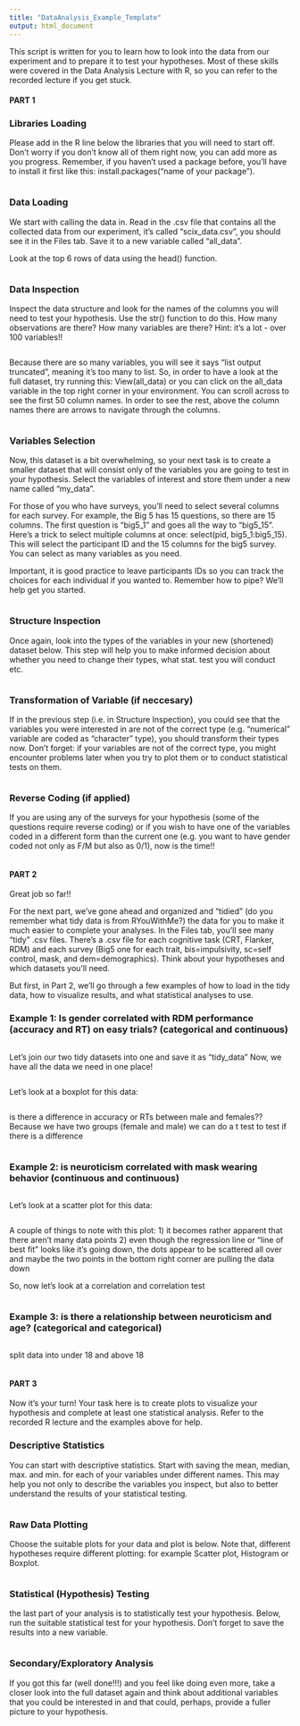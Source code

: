 ---
title: "DataAnalysis_Example_Template"
output: html_document
---

This script is written for you to learn how to look into the data from our experiment and to prepare it to test your hypotheses. Most of these skills were covered in the Data Analysis Lecture with R, so you can refer to the recorded lecture if you get stuck.   

#### PART 1 #### 

### Libraries Loading 
Please add in the R line below the libraries that you will need to start off. Don't worry if you don't know all of them right now, you can add more as you progress. Remember, if you haven't used a package before, you'll have to install it first like this: install.packages("name of your package").

```{r}

```

### Data Loading 
We start with calling the data in. Read in the .csv file that contains all the collected data from our experiment, it's called "scix_data.csv", you should see it in the Files tab. Save it to a new variable called "all_data". 

Look at the top 6 rows of data using the head() function.

```{r}

```

### Data Inspection
Inspect the data structure and look for the names of the columns you will need to test your hypothesis. Use the str() function to do this. How many observations are there? How many variables are there? Hint: it's a lot - over 100 variables!! 

```{r}

```

Because there are so many variables, you will see it says "list output truncated", meaning it's too many to list. So, in order to have a look at the full dataset, try running this: View(all_data) or you can click on the all_data variable in the top right corner in your environment. You can scroll across to see the first 50 column names. In order to see the rest, above the column names there are arrows to navigate through the columns. 

```{r}

```

### Variables Selection
Now, this dataset is a bit overwhelming, so your next task is to create a smaller dataset that will consist only of the variables you are going to test in your hypothesis. Select the variables of interest and store them under a new name called "my_data". 

For those of you who have surveys, you'll need to select several columns for each survey. For example, the Big 5 has 15 questions, so there are 15 columns. The first question is "big5_1" and goes all the way to "big5_15". Here's a trick to select multiple columns at once: select(pid, big5_1:big5_15). This will select the participant ID and the 15 columns for the big5 survey. You can select as many variables as you need.  

Important, it is good practice to leave participants IDs so you can track the choices for each individual if you wanted to. Remember how to pipe? We'll help get you started.

```{r}

```

### Structure Inspection
Once again, look into the types of the variables in your new (shortened) dataset below. This step will help you to make informed decision about whether you need to change their types, what stat. test you will conduct etc. 

```{r}

```

### Transformation of Variable (if neccesary)
If in the previous step (i.e. in Structure Inspection), you could see that the variables you were interested in are not of the correct type (e.g. "numerical" variable are coded as "character" type), you should transform their types now. Don't forget: if your variables are not of the correct type, you might encounter problems later when you try to plot them or to conduct statistical tests on them. 
```{r}

```

### Reverse Coding (if applied)
If you are using any of the surveys for your hypothesis (some of the questions require reverse coding) or if you wish to have one of the variables coded in a different form than the current one (e.g. you want to have gender coded not only as F/M but also as 0/1), now is the time!! 

```{r}

```

#### PART 2 #### 

Great job so far!! 

For the next part, we've gone ahead and organized and "tidied" (do you remember what tidy data is from RYouWithMe?) the data for you to make it much easier to complete your analyses. In the Files tab, you'll see many "tidy" .csv files. There's a .csv file for each cognitive task (CRT, Flanker, RDM) and each survey (Big5 one for each trait, bis=impulsivity, sc=self control, mask, and dem=demographics). Think about your hypotheses and which datasets you'll need. 

But first, in Part 2, we'll go through a few examples of how to load in the tidy data, how to visualize results, and what statistical analyses to use. 

### Example 1: Is gender correlated with RDM performance (accuracy and RT) on easy trials? (categorical and continuous)
```{r}

```

Let's join our two tidy datasets into one and save it as "tidy_data"
Now, we have all the data we need in one place! 
```{r}

```

Let's look at a boxplot for this data:
```{r}

```

is there a difference in accuracy or RTs between male and females?? Because we have two groups (female and male) we can do a t test to test if there is a difference
```{r}

```


### Example 2: is neuroticism correlated with mask wearing behavior (continuous and continuous)
```{r}

```

Let's look at a scatter plot for this data:
```{r}

```

A couple of things to note with this plot:
1) it becomes rather apparent that there aren't many data points
2) even though the regression line or "line of best fit" looks like it's going down, the dots appear to be scattered all over and maybe the two points in the bottom right corner are pulling the data down

So, now let's look at a correlation and correlation test
```{r}

```

### Example 3: is there a relationship between neuroticism and age? (categorical and categorical)
```{r}

```

split data into under 18 and above 18
```{r}

```

#### PART 3 #### 

Now it's your turn! 
Your task here is to create plots to visualize your hypothesis and complete at least one statistical analysis. Refer to the recorded R lecture and the examples above for help. 

### Descriptive Statistics
You can start with descriptive statistics. Start with saving the mean, median, max. and min. for each of your variables under different names. This may help you not only to describe the variables you inspect, but also to better understand the results of your statistical testing. 

```{r}

```

### Raw Data Plotting
Choose the suitable plots for your data and plot is below. Note that, different hypotheses require different plotting: for example Scatter plot, Histogram or Boxplot. 

```{r}

```

### Statistical (Hypothesis) Testing
the last part of your analysis is to statistically test your hypothesis. Below, run the suitable statistical test for your hypothesis. Don't forget to save the results into a  new variable.

```{r}

```

### Secondary/Exploratory Analysis
If you got this far (well done!!!) and you feel like doing even more, take a closer look into the full dataset again and think about additional variables that you could be interested in and that could, perhaps, provide a fuller picture to your hypothesis. 

```{r}

```


